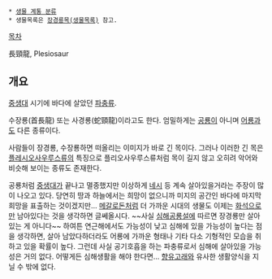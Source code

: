  * [[생물 계통 분류]]
 * 생물목록은 [[장경룡목(생물목록)]] 참고.

[[목차]]

長頸龍, Plesiosaur

== 개요 ==
[[중생대]] 시기에 바다에 살았던 [[파충류]].

수장룡(首長龍) 또는 사경룡(蛇頸龍)이라고도 한다. 엄밀하게는 [[공룡]]이 아니며 [[어룡]]과도 다른 종류이다.

사람들이 장경룡, 수장룡하면 떠올리는 이미지가 바로 긴 목이다. 그러나 이러한 긴 목은 [[플레시오사우루스]]류의 특징으로 플리오사우루스류처럼 목이 길지 않고 오히려 악어와 비슷해 보이는 종류도 존재한다.

공룡처럼 [[중생대]]가 끝나고 멸종했지만 이상하게 [[네시]] 등 계속 살아있을거라는 주장이 많이 나오고 있다. 당연히 땅과 하늘에서는 희망이 없으니까 미지의 공간인 바다에 마지막 희망을 표출하는 것이겠지만... [[메갈로돈]]처럼 더 가까운 시대의 생물도 이제는 [[화석]]으로만 남아있다는 것을 생각하면 글쎄올시다. ~~사실 [[심해공룡설]]에 따르면 장경룡만 살아있는 게 아니다~~ 하여튼 연근해에서도 가능성이 낮고 심해에 있을 가능성이 높다는 점을 생각하면, 살아 남았다하더라도 어룡에 가까운 형태나 기타 다소 기형적인 모습을 취하고 있을 확률이 높다. 
그런데 사실 공기호흡을 하는 파충류로서 심해에 살아있을 가능성은 거의 없다. 어떻게든 심해생활을 해야 한다면... [[향유고래]]와 유사한 생활양식을 지닐 수 밖에 없다.
